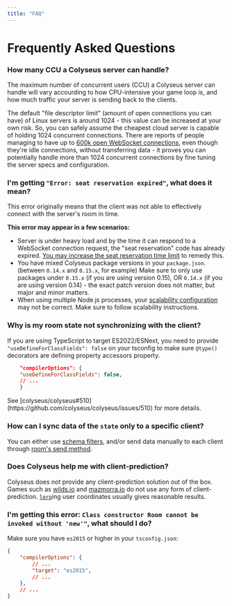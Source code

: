 ```yaml
---
title: "FAQ"
---
```


# Frequently Asked Questions

### How many CCU a Colyseus server can handle?

The maximum number of concurrent users (CCU) a Colyseus server can handle will vary accourding to how CPU-intensive your game loop is, and how much traffic your server is sending back to the clients.

The default "file descriptor limit" (amount of open connections you can have) of Linux servers is around 1024 - this value can be increased at your own risk. So, you can safely assume the cheapest cloud server is capable of holding 1024 concurrent connections. There are reports of people managing to have up to [600k open WebSocket connections](https://blog.jayway.com/2015/04/13/600k-concurrent-websocket-connections-on-aws-using-node-js/), even though they're idle connections, without transferring data - it proves you can potentially handle more than 1024 concurrent connections by fine tuning the server specs and configuration.

### I'm getting `"Error: seat reservation expired"`, what does it mean?

This error originally means that the client was not able to effectively connect with the server's room in time.

**This error may appear in a few scenarios:**

- Server is under heavy load and by the time it can respond to a WebSocket connection request, the "seat reservation" code has already expired. [You may increase the seat reservation time limit](/server/room/#setseatreservationtime-seconds) to remedy this.
- You have mixed Colyseus package versions in your `package.json`. (between `0.14.x` and `0.15.x`, for example)
  Make sure to only use packages under `0.15.x` (if you are using version 0.15),
  OR `0.14.x` (if you are using version 0.14) - the exact patch version does not
  matter, but major and minor matters.
- When using multiple Node.js processes, your [scalability configuration](/scalability/) may not be correct. Make sure to follow scalability instructions.

### Why is my room state not synchronizing with the client?

If you are using TypeScript to target ES2022/ESNext, you need to provide `"useDefineForClassFields": false` on your tsconfig to make sure `@type()` decorators are defining property accessors property.

```json filename="tsconfig.json"
    "compilerOptions": {
    "useDefineForClassFields": false,
    // ...
    }
```

<Callout type="info">
    See [colyseus/colyseus#510](https://github.com/colyseus/colyseus/issues/510) for more details.
</Callout>

### How can I sync data of the `state` only to a specific client?

You can either use [schema filters](/state/schema/#filtering-data-per-client), and/or send data manually to each client through [room's send method](/server/client/#sendtype-message).

### Does Colyseus help me with client-prediction?

Colyseus does not provide any client-prediction solution out of the box. Games such as [wilds.io](http://wilds.io/) and [mazmorra.io](https://mazmorra.io/) do not use any form of client-prediction. [`lerp`](http://gamestd.io/mathf/globals.html#lerp)ing user coordinates usually gives reasonable results.

### I'm getting this error: `Class constructor Room cannot be invoked without 'new'"`, what should I do?

Make sure you have `es2015` or higher in your `tsconfig.json`:

```json
{
    "compilerOptions": {
        // ...
        "target": "es2015",
        // ...
    },
    // ...
}
```
